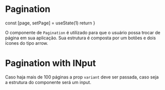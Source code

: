 

<Meta title='Data input|Pagination' component={Pagination} />

# Pagination
  const [page, setPage] = useState(1)
  return <Pagination page={page} pageSize={12} onPageChange={setPage} />
}

O componente de `Pagination` é utilizado para que o usuário possa trocar de página em sua aplicação. Sua estrutura é composta por um botões e dois ícones do tipo arrow.

<Preview>
  <Story
    name='Pagination'
    parameters={{
      design: {
        type: 'figma',
        url: 'https://www.figma.com/file/O3bKxIcsj2rc1FNIRclJyT/Saturn-System?node-id=257%3A566'
      }
    }}
  >
    <ThemeProvider>
      <PaginationProps />
    </ThemeProvider>
  </Story>
</Preview>

# Pagination with INput

Caso haja mais de 100 páginas a prop `variant` deve ser passada, caso seja a estrutura do componente será um input.

<Preview>
  <Story
    name='Input'
    parameters={{
      design: {
        type: 'figma',
        url: 'https://www.figma.com/file/O3bKxIcsj2rc1FNIRclJyT/Saturn-System?node-id=257%3A566'
      }
    }}
  >
    <ThemeProvider>
      <Pagination page={1} pageSize={200} variant/>
    </ThemeProvider>
  </Story>
</Preview>
